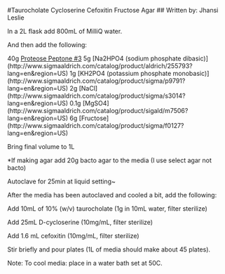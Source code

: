 #Taurocholate Cycloserine Cefoxitin Fructose Agar
## Written by: Jhansi Leslie

In a 2L flask add 800mL of MilliQ water.  

And then add the following:

40g [Proteose Peptone #3](http://www.bdbiosciences.com/us/cell-culture/media-supplements/media-supplements/ao-animal-origin/porcine/proteose-peptone-no3/p/212220)
5g	[Na2HPO4  (sodium phosphate dibasic)] (http://www.sigmaaldrich.com/catalog/product/aldrich/255793?lang=en&region=US)
1g 	[KH2PO4  (potassium phosphate monobasic)] (http://www.sigmaaldrich.com/catalog/product/sigma/p9791?lang=en&region=US)
2g 	[NaCl] (http://www.sigmaaldrich.com/catalog/product/sigma/s3014?lang=en&region=US)
0.1g [MgSO4] (http://www.sigmaaldrich.com/catalog/product/sigald/m7506?lang=en&region=US)
6g 	[Fructose] (http://www.sigmaaldrich.com/catalog/product/sigma/f0127?lang=en&region=US)

Bring final volume to 1L
 
*If making agar add 20g bacto agar to the media  (I use select agar not bacto) 

Autoclave for 25min at liquid setting~

After the media has been autoclaved and cooled a bit, add the following: 

Add 10mL of 10% (w/v) taurocholate  (1g in 10mL water, filter sterilize) 

Add 25mL D-cycloserine (10mg/mL, filter sterilize)
	
Add  1.6 mL cefoxitin (10mg/mL, filter sterilize) 



Stir briefly and pour plates (1L of media should make about 45 plates). 

Note:  To cool media: place in a water bath set at 50C. 

